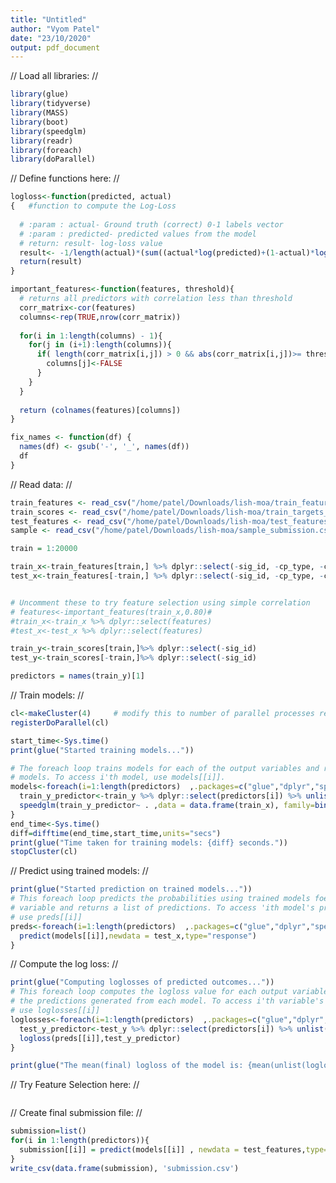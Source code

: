 ```yaml
---
title: "Untitled"
author: "Vyom Patel"
date: "23/10/2020"
output: pdf_document
---
```


$//$ Load all libraries: $//$
```r
library(glue)
library(tidyverse) 
library(MASS)
library(boot)
library(speedglm)
library(readr)
library(foreach)
library(doParallel)
```

$//$ Define functions here: $//$
```r
logloss<-function(predicted, actual)
{   #function to compute the Log-Loss
  
  # :param : actual- Ground truth (correct) 0-1 labels vector
  # :param : predicted- predicted values from the model
  # return: result- log-loss value
  result<- -1/length(actual)*(sum((actual*log(predicted)+(1-actual)*log(1-predicted))))
  return(result)
}

important_features<-function(features, threshold){
  # returns all predictors with correlation less than threshold
  corr_matrix<-cor(features)
  columns<-rep(TRUE,nrow(corr_matrix))
  
  for(i in 1:length(columns) - 1){
    for(j in (i+1):length(columns)){
      if( length(corr_matrix[i,j]) > 0 && abs(corr_matrix[i,j])>= threshold){
        columns[j]<-FALSE
      }
    } 
  }
  
  return (colnames(features)[columns])
}

fix_names <- function(df) {
  names(df) <- gsub('-', '_', names(df))
  df
}

```

$//$ Read data: $//$
```r
train_features <- read_csv("/home/patel/Downloads/lish-moa/train_features.csv") %>% fix_names
train_scores <- read_csv("/home/patel/Downloads/lish-moa/train_targets_scored.csv") %>% fix_names
test_features <- read_csv("/home/patel/Downloads/lish-moa/test_features.csv")%>% fix_names
sample <- read_csv("/home/patel/Downloads/lish-moa/sample_submission.csv") %>% fix_names

train = 1:20000

train_x<-train_features[train,] %>% dplyr::select(-sig_id, -cp_type, -cp_time, -cp_dose)
test_x<-train_features[-train,] %>% dplyr::select(-sig_id, -cp_type, -cp_time, -cp_dose)


# Uncomment these to try feature selection using simple correlation
# features<-important_features(train_x,0.80)#
#train_x<-train_x %>% dplyr::select(features)
#test_x<-test_x %>% dplyr::select(features)

train_y<-train_scores[train,]%>% dplyr::select(-sig_id)
test_y<-train_scores[-train,]%>% dplyr::select(-sig_id)

predictors = names(train_y)[1]
```

$//$ Train models: $//$
```r
cl<-makeCluster(4)     # modify this to number of parallel processes required
registerDoParallel(cl)

start_time<-Sys.time()
print(glue("Started training models..."))

# The foreach loop trains models for each of the output variables and returns a list of
# models. To access i'th model, use models[[i]].
models<-foreach(i=1:length(predictors)  ,.packages=c("glue","dplyr","speedglm")) %dopar% {
  train_y_predictor<-train_y %>% dplyr::select(predictors[i]) %>% unlist(use.names = FALSE)
  speedglm(train_y_predictor~ . ,data = data.frame(train_x), family=binomial(), maxit = 250)
}
end_time<-Sys.time()
diff=difftime(end_time,start_time,units="secs")
print(glue("Time taken for training models: {diff} seconds."))
stopCluster(cl)
```

$//$ Predict using trained models: $//$
```r
print(glue("Started prediction on trained models..."))
# This foreach loop predicts the probabilities using trained models foe each output
# variable and returns a list of predictions. To access 'ith model's prediction,
# use preds[[i]]
preds<-foreach(i=1:length(predictors)  ,.packages=c("glue","dplyr","speedglm")) %do% {
  predict(models[[i]],newdata = test_x,type="response")
}
```

$//$ Compute the log loss: $//$
```r
print(glue("Computing loglosses of predicted outcomes..."))
# This foreach loop computes the logloss value for each output variable using
# the predictions generated from each model. To access i'th variable's logloss
# use loglosses[[i]]
loglosses<-foreach(i=1:length(predictors)  ,.packages=c("glue","dplyr","speedglm")) %do% {
  test_y_predictor<-test_y %>% dplyr::select(predictors[i]) %>% unlist(use.names = FALSE)
  logloss(preds[[i]],test_y_predictor)
}

print(glue("The mean(final) logloss of the model is: {mean(unlist(loglosses))}."))
```
$//$ Try Feature Selection here: $//$
```r

```

$//$ Create final submission file: $//$
```r
submission=list()
for(i in 1:length(predictors)){
  submission[[i]] = predict(models[[i]] , newdata = test_features,type="response")
}
write_csv(data.frame(submission), 'submission.csv')
```